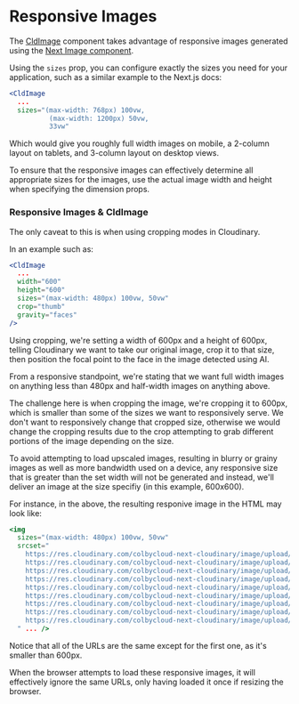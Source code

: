 


<Head>
  <title>Responsive Images - Next Cloudinary</title>
  <meta name="og:title" content="How Responsive Images Work in Next Cloudinary" />
  <meta name="og:url" content={`https://next.cloudinary.dev/guides/responsive-images`} />
</Head>

<OgImage
  title="Responsive Images"
  twitterTitle="How Responsive Images Work in Next Cloudinary"
/>

# Responsive Images

The [CldImage](/cldimage/basic-usage) component takes advantage of responsive images generated using the [Next Image component](https://nextjs.org/docs/api-reference/next/image).

Using the `sizes` prop, you can configure exactly the sizes you need for your application, such as a similar example to the Next.js docs:


```jsx copy
<CldImage
  ...
  sizes="(max-width: 768px) 100vw,
          (max-width: 1200px) 50vw,
          33vw"
```

Which would give you roughly full width images on mobile, a 2-column layout on tablets, and 3-column layout on desktop views.

To ensure that the responsive images can effectively determine all appropriate sizes for the images, use the actual image width and height when specifying the dimension props.

### Responsive Images & CldImage

The only caveat to this is when using cropping modes in Cloudinary.

In an example such as:

```jsx copy
<CldImage
  ...
  width="600"
  height="600"
  sizes="(max-width: 480px) 100vw, 50vw"
  crop="thumb"
  gravity="faces"
/>
```

Using cropping, we're setting a width of 600px and a height of 600px, telling Cloudinary we want to take our original image, crop it to that size, then position the focal point to the face in the image detected using AI.

From a responsive standpoint, we're stating that we want full width images on anything less than 480px and half-width images on anything above.

The challenge here is when cropping the image, we're cropping it to 600px, which is smaller than some of the sizes we want to responsively serve. We don't want to responsively change that cropped size, otherwise we would change the cropping results due to the crop attempting to grab different portions of the image depending on the size.

To avoid attempting to load upscaled images, resulting in blurry or grainy images as well as more bandwidth used on a device, any responsive size that is greater than the set width will not be generated and instead, we'll deliver an image at the size specifiy (in this example, 600x600).

For instance, in the above, the resulting responive image in the HTML may look like:

```jsx copy
<img
  sizes="(max-width: 480px) 100vw, 50vw"
  srcset="
    https://res.cloudinary.com/colbycloud-next-cloudinary/image/upload/c_thumb,w_600,h_600,g_faces/c_scale,w_384/f_auto/q_auto/v1/images/woman-headphones 384w,
    https://res.cloudinary.com/colbycloud-next-cloudinary/image/upload/c_thumb,w_600,h_600,g_faces/f_auto/q_auto/v1/images/woman-headphones 640w,
    https://res.cloudinary.com/colbycloud-next-cloudinary/image/upload/c_thumb,w_600,h_600,g_faces/f_auto/q_auto/v1/images/woman-headphones 750w,
    https://res.cloudinary.com/colbycloud-next-cloudinary/image/upload/c_thumb,w_600,h_600,g_faces/f_auto/q_auto/v1/images/woman-headphones 828w,
    https://res.cloudinary.com/colbycloud-next-cloudinary/image/upload/c_thumb,w_600,h_600,g_faces/f_auto/q_auto/v1/images/woman-headphones 1080w,
    https://res.cloudinary.com/colbycloud-next-cloudinary/image/upload/c_thumb,w_600,h_600,g_faces/f_auto/q_auto/v1/images/woman-headphones 1200w,
    https://res.cloudinary.com/colbycloud-next-cloudinary/image/upload/c_thumb,w_600,h_600,g_faces/f_auto/q_auto/v1/images/woman-headphones 1920w,
    https://res.cloudinary.com/colbycloud-next-cloudinary/image/upload/c_thumb,w_600,h_600,g_faces/f_auto/q_auto/v1/images/woman-headphones 2048w,
    https://res.cloudinary.com/colbycloud-next-cloudinary/image/upload/c_thumb,w_600,h_600,g_faces/f_auto/q_auto/v1/images/woman-headphones 3840w
  " ... />
```

Notice that all of the URLs are the same except for the first one, as it's smaller than 600px.

When the browser attempts to load these responsive images, it will effectively ignore the same URLs, only having loaded it once if resizing the browser.